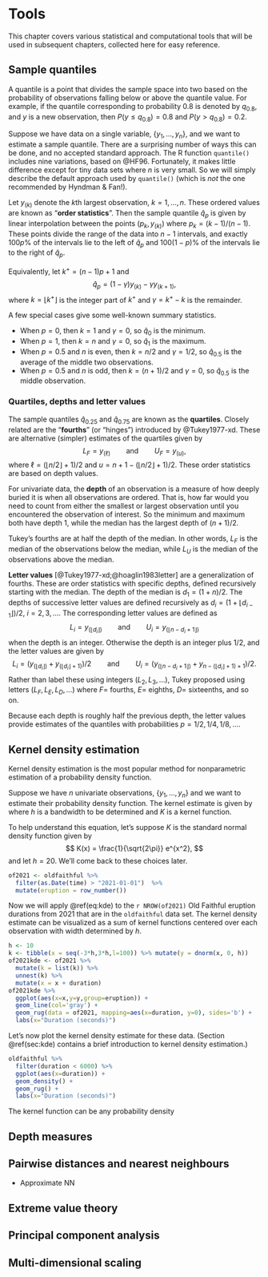 # Tools

This chapter covers various statistical and computational tools that will be used in subsequent chapters, collected here for easy reference. 

## Sample quantiles

A quantile is a point that divides the sample space into two based on the probability of observations falling below or above the quantile value. For example, if the quantile corresponding to probability 0.8 is denoted by $q_{0.8}$, and $y$ is a new observation, then $P(y \le q_{0.8}) = 0.8$ and $P(y > q_{0.8}) = 0.2$.

Suppose we have data on a single variable, $\{y_1,\dots,y_n\}$, and we want to estimate a sample quantile. There are a surprising number of ways this can be done, and no accepted standard approach. The R function `quantile()` includes nine variations, based on @HF96. Fortunately, it makes little difference except for tiny data sets where $n$ is very small. So we will simply describe the default approach used by `quantile()` (which is *not* the one recommended by Hyndman & Fan!).

Let $y_{(k)}$ denote the $k$th largest observation, $k=1,\dots,n$. These ordered values are known as "**order statistics**". Then the sample quantile $\hat{q}_p$ is given by linear interpolation between the points $(p_k, y_{(k)})$ where $p_k = (k-1)/(n-1)$. These points divide the range of the data into $n-1$ intervals, and exactly $100p$% of the intervals lie to the left of $\hat{q}_p$ and $100(1-p)$% of the intervals lie to the right of $\hat{q}_p$.

Equivalently, let $k^+ = (n-1)p+1$ and
$$
  \hat{q}_{p} = (1-\gamma) y_{(k)} - \gamma y_{(k+1)},
$$
where $k = \lfloor k^+ \rfloor$ is the integer part of $k^+$ and $\gamma = k^+ - k$ is the remainder.

A few special cases give some well-known summary statistics.

  * When $p=0$, then $k=1$ and $\gamma = 0$, so $\hat{q}_{0}$ is the minimum.
  * When $p=1$, then $k=n$ and $\gamma = 0$, so $\hat{q}_{1}$ is the maximum.
  * When $p=0.5$ and $n$ is even, then $k=n/2$ and $\gamma = 1/2$, so $\hat{q}_{0.5}$ is the average of the middle two observations.
  * When $p=0.5$ and $n$ is odd, then $k=(n+1)/2$ and $\gamma = 0$, so $\hat{q}_{0.5}$ is the middle observation.

### Quartiles, depths and letter values {-}

The sample quantiles $\hat{q}_{0.25}$ and $\hat{q}_{0.75}$ are known as the **quartiles**. Closely related are the "**fourths**" (or "hinges") introduced by @Tukey1977-xd. These are alternative (simpler) estimates of the quartiles given by
$$
  L_F = y_{(\ell)} 
  \qquad\text{and}\qquad 
  U_F = y_{(u)},
$$
where $\ell = (\lfloor n/2 \rfloor + 1)/2$ and $u = n+1 - (\lfloor n/2 \rfloor + 1)/2$. These order statistics are based on depth values.

For univariate data, the **depth** of an observation is a measure of how deeply buried it is when all observations are ordered. That is, how far would you need to count from either the smallest or largest observation until you encountered the observation of interest. So the minimum and maximum both have depth 1, while the median has the largest depth of $(n+1)/2$.

Tukey's fourths are at half the depth of the median. In other words, $L_F$ is the median of the observations below the median, while $L_U$ is the median of the observations above the median.

**Letter values** [@Tukey1977-xd;@hoaglin1983letter] are a generalization of fourths. These are order statistics with specific depths, defined recursively starting with the median. The depth of the median is $d_1 = (1+n)/2$. The depths of successive letter values are defined recursively as $d_i = (1+\lfloor d_{i-1}\rfloor)/2$, $i=2,3,\dots$. The corresponding letter values are defined as
$$
  L_i = y_{(\lfloor d_i\rfloor)} 
  \qquad\text{and}\qquad 
  U_i = y_{(\lfloor n-d_i+1\rfloor)} 
$$
when the depth is an integer. Otherwise the depth is an integer plus 1/2, and the letter values are given by
$$
  L_i = (y_{(\lfloor d_i\rfloor)} + y_{(\lfloor d_i\rfloor+1)})/2 
  \qquad\text{and}\qquad
  U_i = (y_{(\lfloor n-d_i+1\rfloor)} + y_{n-(\lfloor d_i\rfloor+1)+1})/2 .
$$
Rather than label these using integers ($L_2,L_3,\dots$), Tukey proposed using letters ($L_F,L_E,L_D,\dots$) where $F=$ fourths, $E=$ eighths, $D=$ sixteenths, and so on. 

Because each depth is roughly half the previous depth, the letter values provide estimates of the quantiles with probabilities $p=1/2,1/4,1/8,\dots$.
  
## Kernel density estimation {#sec:kde}

Kernel density estimation is the most popular method for nonparametric estimation of a probability density function.

Suppose we have $n$ univariate observations, $\{y_1,\dots,y_n\}$ and we want to estimate their probability density function. The kernel estimate is given by
\begin{equation}
  \hat{f}(y) = \frac{1}{nh} \sum_{i=1}^n K\left(\frac{y-y_i}{h}\right)
  (\#eq:kde)
\end{equation}
where $h$ is a bandwidth to be determined and $K$ is a kernel function.

To help understand this equation, let's suppose $K$ is the standard normal density function given by
$$
 K(x) = \frac{1}{\sqrt{2\pi}} e^{x^2},
$$
and let $h=20$. We'll come back to these choices later.

```r
of2021 <- oldfaithful %>%
  filter(as.Date(time) > "2021-01-01")  %>%
  mutate(eruption = row_number())
```

Now we will apply \@ref(eq:kde) to the `r NROW(of2021)` Old Faithful eruption durations from 2021 that are in the `oldfaithful` data set. The kernel density estimate can be visualized as a sum of kernel functions centered over each observation with width determined by $h$.

```r
h <- 10
k <- tibble(x = seq(-3*h,3*h,l=100)) %>% mutate(y = dnorm(x, 0, h))
of2021kde <- of2021 %>%
  mutate(k = list(k)) %>%
  unnest(k) %>%
  mutate(x = x + duration)
of2021kde %>%
  ggplot(aes(x=x,y=y,group=eruption)) +
  geom_line(col='gray') +
  geom_rug(data = of2021, mapping=aes(x=duration, y=0), sides='b') +
  labs(x="Duration (seconds)")
```




Let's now plot the kernel density estimate for these data. (Section \@ref(sec:kde) contains a brief introduction to kernel density estimation.)

```r
oldfaithful %>%
  filter(duration < 6000) %>%
  ggplot(aes(x=duration)) +
  geom_density() + 
  geom_rug() +
  labs(x="Duration (seconds)")  
```


The kernel function can be any probability density

## Depth measures

## Pairwise distances and nearest neighbours

 * Approximate NN

## Extreme value theory

## Principal component analysis

## Multi-dimensional scaling

